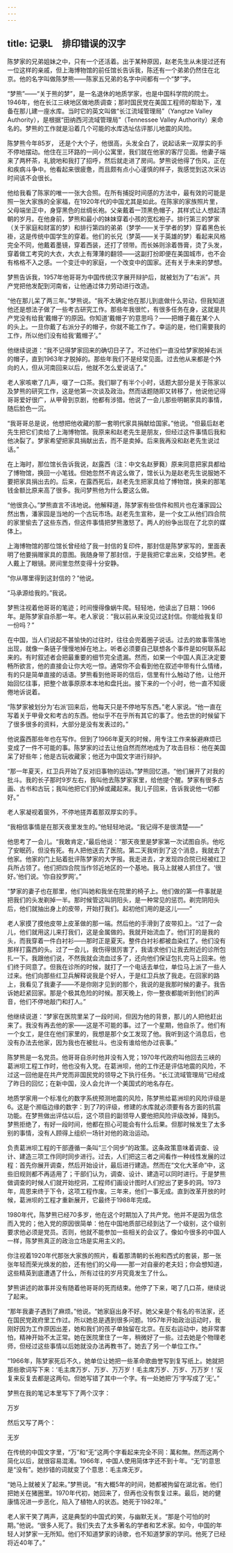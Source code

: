 ```yaml
---
---
---
```

title: 记录L　排印错误的汉字
---






陈梦家的兄弟姐妹之中，只有一个还活着。出于某种原因，赵老先生从未提过还有一位这样的亲戚，但上海博物馆的前任馆长告诉我，陈还有一个弟弟仍然住在北京。他的名字叫做陈梦熊——陈家五兄弟的名字中间都有一个“梦”字。

“梦熊”——“关于熊的梦”，是一名退休的地质学家，也是中国科学院的院士。1946年，他在长江三峡地区做地质调查；那时国民党在美国工程师的帮助下，准备在那儿建一座水库。当时它的英文叫做“长江流域管理局”（Yangtze Valley Authority），是根据“田纳西河流域管理局”（Tennessee Valley Authority）来命名的。梦熊的工作就是沿着几个可能的水库选址估评那儿地震的风险。

陈梦熊今年85岁， 还是个大个子，他很高，头发全白了，说起话来一双厚实的手不停地摆动。他住在三环路的一间小公寓里，我们就在他家的客厅见面。他妻子端来了两杯茶，礼貌地和我打了招呼，然后就走进了房间。梦熊说他得了伤风，正在和疾病斗争中。他看起来很疲惫，而且颇有点小心谨慎的样子，我感觉到这次采访时间该不会很长。

他给我看了陈家的唯一一张大合照。在所有捕捉时间感的方法中，最有效的可能是照一张大家族的全家福，在1920年代的中国尤其是如此。在陈家的家族照片里，父母端坐正中，身穿黑色的丝绸长袍。父亲戴着一顶黑色帽子，其样式让人想起清朝的岁月。在他身前，梦熊和最小的妹妹穿着小孩的宽松袍子。排行第三的梦家（关于家庭和财富的梦）和排行第四的弟弟（梦学——关于学者的梦）穿着黑色长褂，这是传统中国学生的穿着。他们的长兄（梦英——关于英雄的梦）看起来风格完全不同，他戴着墨镜，穿着西装，还打了领带。而长姊则涂着唇膏，烫了头发，穿着做工考究的大衣，大衣上有薄薄的翻领——这副打扮即便在美国城市，也不会有格格不入之感。一个变迁中的家庭，一个改变中的国家。还有关于未来的梦想。

梦熊告诉我，1957年他哥哥为中国传统汉字展开辩护后，就被划为了“右派”。共产党把他发配到河南省，让他通过体力劳动进行改造。

“他在那儿呆了两三年。”梦熊说。“我不太确定他在那儿到底做什么劳动，但我知道他还是想法子做了一些考古研究工作。那些年我很忙，有很多任务在身，这就是共产党没有给我‘戴帽子’的原因。你知道‘戴帽子’的意思吗？——把帽子戴在某个人的头上。一旦你戴了右派分子的帽子，你就不能工作了。幸运的是，他们需要我的工作，所以他们没有给我‘戴帽子’。”

他继续说道：“我不记得梦家回来的确切日子了。不过他们一直没给梦家脱掉右派的帽子，直到1963年才脱掉的。那些年我们不是经常见面。过去他从来都是个外向的人，但从河南回来以后，他就不怎么爱说话了。”

老人家咳嗽了几声，啜了一口茶。我们聊了有半个小时，话题大部分是关于陈家以及梦熊的研究工作，这是他第一次谈及政治。然而话题随即又转移了，他说他记得哥哥爱好很广，从甲骨到京剧，他都有涉猎。他说了一会儿那些明朝家具的事情，随后脸色一沉。

“我哥哥总是说，他想把他收藏的那一套明代家具捐献给国家。”他说。“但最后赵老先生把它们卖给了上海博物馆。我原来和赵老先生是朋友，但经过这件事情后我和他决裂了。梦家希望把家具捐献出去，而不是卖掉。后来我再没和赵老先生说过话。”

在上海时，那位馆长告诉我说，赵露西（注：中文名赵萝蕤）原来同意把家具都给了博物馆，换回一小笔钱。但她忽然不肯这么做了，馆长认为是赵老先生说服她不要把家具捐出去的。后来，在露西死后，赵老先生把家具给了博物馆，换来的那笔钱金额比原来高了很多。我问梦熊他为什么要这么做。

“他很贪心。”梦熊直言不讳地说。他解释道，陈梦家有些信件和照片也在潘家园公然出售，潘家园是当地的一个古玩市场。赵老先生宣称，是一个女工从他们四合院的家里偷去了这些东西，但这件事情把梦熊激怒了。两人的纷争出现在了北京的媒体上。

上海博物馆的那位馆长曾经给了我一封信的复印件，那封信是陈梦家写的，里面表明了他要捐赠家具的意图。我随身带了那封信，于是我把它拿出来，交给梦熊。老人戴上了眼镜。房间里忽然变得十分安静。

“你从哪里得到这封信的？”他说。

“马承源给我的。”我说。

梦熊注视着他哥哥的笔迹；时间慢得像蜗牛爬。轻轻地，他读出了日期：1966年。是陈梦家自杀那一年。老人家说：“我以前从来没见过这封信。你能给我复印一份吗？”

在中国，当人们说起不甚愉快的过往时，往往会兜着圈子说话。过去的故事零落地出现，就像一条链子慢慢地掉在地上。听者必须要自己联想各个事件是如何联系起来的。有时叙述者会把最重要的细节完全遗漏。然而，如果一个中国人真正决定要畅所欲言，他的直接会让你大吃一惊。通常你不会看到他在叙述中带有什么情绪，有的只是简单直接的话语。梦熊看到他哥哥的信后，信里有什么触动了他，让他开始回忆往事，把整个故事原原本本地和盘托出。接下来的一个小时，他一直不知疲倦地诉说着。

“陈梦家被划分为‘右派’回来后，他每天只是不停地写东西。”老人家说。“他一直在写着关于甲骨文和考古的东西。他似乎不在乎所有其它的事了。他去世的时候留下了很多很多的资料，大部分是没有发表过的。”

他说露西那些年也在写作。但到了1966年夏天的时候，用专注工作来躲避麻烦已变成了一件不可能的事。陈梦家的过去让他自然而然地成为了攻击目标：他在美国呆了好些年；他是古玩收藏家；他还为中国文字进行辩护。

“那一年夏天，红卫兵开始了反对旧事物的运动。”梦熊回忆道。“他们展开了对我的批斗。我的长子那时9岁左右，我叫他去陈梦家家里，给他提个醒。梦家有很多古画、古书和古玩；我叫他把它们扔掉或藏起来。我儿子回来，告诉我说他一切都好。”

老人家凝视着窗外，不停地搓弄着那双厚实的手。

“我相信事情是在那天夜里发生的。”他轻轻地说。“我记得不是很清楚——”

他思考了一会儿。“我敢肯定，”最后他说：“那天夜里是梦家第一次试图自杀。他吃了安眠药，但没有死。有人把他送去了医院。第二天我听到了这个消息，我就去了他家。他家的门上贴着批评陈梦家的大字报。我走进去，才发现四合院已经被红卫兵所占领了。他们把四合院当作邻近地区的一个基地。我马上就被人抓住了。‘很好。’他们说。‘你自投罗网’。”

“梦家的妻子也在那里，他们叫她和我坐在院里的椅子上。他们做的第一件事就是把我们的头发剃掉一半。那时候管这叫阴阳头，是一种常见的惩罚。剃完阴阳头后，他们就抽出身上的皮带，开始打我们。起初他们用的是这儿——”

老人家摸了摸他皮带上皮革做的那一端。然后他的手滑到了皮带扣上。“过了一会儿，他们就用这儿来打我们，这是金属做的。我就开始流血了。他们打的是我的头，而我穿着一件白衬衫——那时正是夏天。整件白衬衫都被血染红了。他们没有那样打露西的头。过了一会儿，我伤得很厉害了，我请求他们让我去附近的诊所包扎一下。我跟他们说，不然我就会流血过多了，还向他们保证包扎完马上回来。他们终于同意了。但我在诊所的时候，就打了一个电话去单位，单位马上派了一些人过来。他们向那些红卫兵解释说我是个好人，于是红卫兵放了我走。在回家的路上，我看见了我妻子——不是你刚才见到的那个，我说的是我那时候的妻子。我告诉她赶紧回家。那是个极其危险的时候。那天晚上，你一整夜都能听到他们的声音，他们不停地敲门和打人。”

他继续说道：“梦家在医院里呆了一段时间，但因为他的背景，那儿的人把他赶出来了。我没有再去他的家——这是不可能的事。过了一个星期，他自杀了。他们有一个女工，是住在他们家里的，我想是那个女工发现了他。我听到这个消息后，也没有办法去他家，因为我也在被批斗。也没有谁给他办过丧事。”

陈梦熊是一名党员。他哥哥自杀时他并没有入党；1970年代政府叫他回去三峡的葛洲坝工程工作时，他也没有入党。在葛洲坝，他的工作还是评估地震的风险，不过这一回他是在共产党而非国民党的领导之下执行任务。“长江流域管理局”已经成了昨日的回忆；在新中国，没人会允许一个美国式的地名存在。

地质学家用一个标准化的数字系统预测地震的风险，陈梦熊给葛洲坝的风险评级是6。这是个濒临边缘的数字：到了7的评级，修建的水库就必须要有各方面的抗震功能。在梦熊做出评估以后，这个项目的副领导人要他把风险评级改掉，降到5。梦熊拒绝了，有好一段时间，他都在担心可能会有什么后果。但那时候发生了太多别的事情，没有人顾得上组织一场针对他的政治运动。

负责葛洲坝工程的干部遵循一条叫“三个同步”的政策。这条政策意味着调查、设计、建造三项工作同时同步进行。过去，人们把这三者之间看作一种线性发展的过程：首先你展开调查，然后开始设计，最后进行建造。然而在“文化大革命”中，这些旧规则都不再适用了；干部们认为，调查、设计、建造可以同时进行。于是梦熊做调查的时候人们就开始挖洞，工程师们画设计图时人们挖出了更多的洞。1973年，周恩来终于下令，这项工程作废。三年来，他们一事无成。直到改革开放的时候，葛洲坝的工程才重新展开，它最终于1988年完成。

1980年代，陈梦熊已经70多岁，他在这个时期加入了共产党。他并不是因为信念而入党的；他入党的原因很简单：他在中国地质部已经到达了一个级别，这个级别要求他必须是党员。否则，他就不能参加一些相关的会议了。像如今很多的中国人一样，陈梦熊真正的政治立场是实用主义的。

你注视着1920年代那张大家族的照片，看着那清朝的长袍和西式的套装，那一张张年轻而荣光焕发的脸，还有他们的父母——那一对自豪的老夫妇；你会想知道，这些精英到底遭遇了什么，所有过往的岁月究竟发生了什么。

梦熊讲述的故事并没有随着他哥哥的死而结束。他停了下来，喝了几口茶，继续说了起来。

“那年我妻子遇到了麻烦。”他说。“她家庭出身不好。她父亲是个有名的书法家，还在国民党政府里工作过。所以她总是遇到很多问题。1957年开始政治运动时，我刚好因为工作原因出差，她和我们的孩子单独留在北京。在反右运动中，她非常害怕，精神开始不太正常。她在医院里住了一年，稍微好了一些。过去她是个物理老师，但经过这些事情以后她就没办法再教书了。她去了另一个单位工作。”

“1966年，陈梦家死后不久，她单位让她把一些革命歌曲誉写到复写纸上。她就把那些歌词写下来：‘毛主席万岁、万岁、万万岁！毛主席万岁、万岁、万万岁！’反复来反复去都是这两句。但她写错了其中一个字。有一处她把‘万’字写成了‘无’。”

梦熊在我的笔记本里写下了两个汉字：

万岁

然后又写了两个：

无岁

在传统的中国文字里，“万”和“无”这两个字看起来完全不同：萬和無。然而这两个简化以后，就很容易混淆。1966年，中国人使用简体字还不到十年。“无”的意思是“没有”。她抄错的词就变了个意思：毛主席无岁。

“她马上就被关了起来。”梦熊说。“有大概5年的时间，她都被拘留在湖北省。他们把她关在猪圈里。1970年代初，她回来了，但再也没有恢复过来。最后，她的健康情况进一步恶化，陷入了植物人的状态。她死于1982年。”

老人家干笑了两声，这是典型的中国式的笑，与幽默无关。“那是个可怕的时期。”他说。“很多人死了。我们失去了太多著名的学者和艺术家。如今，中国的年轻人对梦家一无所知。他们不知道梦家的诗歌，也不知道梦家的学问。他死了已经将近40年了。”